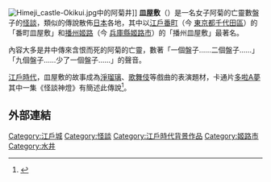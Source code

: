 [[File:Himeji_castle-Okikui.jpg|thumb]]中的阿菊井]]
'''皿屋敷'''（{{jpn|j=皿屋敷|hg=さらやしき|rm=Sarayashiki}}）是一名女子阿菊的亡靈數盤子的[[怪談|怪談]]，類似的傳說散佈[[日本|日本]]各地，其中以[[江戶|江戶]][[番町|番町]]（今 [[東京都|東京都]][[千代田區|千代田區]]）的「番町皿屋敷」和[[播磨國|播州]][[姬路|姬路]]（今 [[兵庫縣|兵庫縣]][[姬路市|姬路市]]）的「播州皿屋敷」最著名。

內容大多是井中傳來含恨而死的阿菊的亡靈，數著「一個盤子……二個盤子……」「九個盤子……少了一個盤子……」的聲音。

[[江戶時代|江戶時代]]，皿屋敷的故事成為[[淨瑠璃|淨瑠璃]]、[[歌舞伎|歌舞伎]]等戲曲的表演題材，卡通片[[多啦A夢|多啦A夢]]其中一集《怪談神燈》有簡述此傳說<ref>{{Cite web |url=http://doraemon.wikia.com/wiki/Horror_Story_Lamp |title=Horror Story Lamp - Doraemon Wiki |access-date=2014-07-08 |archive-date=2017-01-18 |archive-url=https://web.archive.org/web/20170118050122/http://doraemon.wikia.com/wiki/Horror_Story_Lamp |dead-url=no }}</ref>。

== 外部連結 ==
<references/>

{{DEFAULTSORT:Sarayashiki}}
[[Category:江戶城|Category:江戶城]]
[[Category:怪談|Category:怪談]]
[[Category:江戶時代背景作品|Category:江戶時代背景作品]]
[[Category:姬路市|Category:姬路市]]
[[Category:水井|Category:水井]]